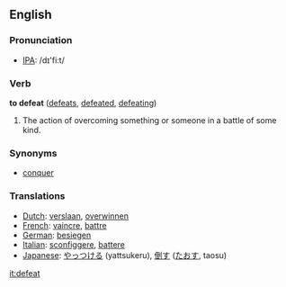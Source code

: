 ==English==

=== Pronunciation ===
*[[w:IPA|IPA]]: /d&#618;'fi:t/

===Verb===
'''to defeat''' ([[defeats]], [[defeated]], [[defeating]])
# The action of overcoming something or someone in a battle of some kind.

=== Synonyms ===
*[[conquer]]

=== Translations ===
*[[Dutch]]: [[verslaan]], [[overwinnen]]
*[[French]]: [[vaincre]], [[battre]]
*[[German]]: [[besiegen]]
*[[Italian]]: [[sconfiggere]], [[battere]]
*[[Japanese]]: [[やっつける]] (yattsukeru), [[倒す]] ([[たおす]], taosu)

[[it:defeat]]